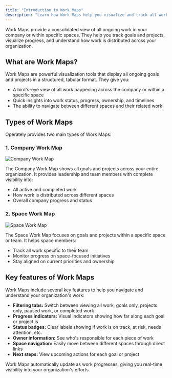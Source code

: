 ```yaml
---
title: "Introduction to Work Maps"
description: "Learn how Work Maps help you visualize and track all work across your company or within specific spaces."
---
```



<ImageEnhancer />

Work Maps provide a consolidated view of all ongoing work in your company or within specific spaces. They help you track goals and projects, visualize progress, and understand how work is distributed across your organization.

## What are Work Maps?

Work Maps are powerful visualization tools that display all ongoing goals and projects in a structured, tabular format. They give you:

- A bird's-eye view of all work happening across the company or within a specific space
- Quick insights into work status, progress, ownership, and timelines
- The ability to navigate between different spaces and their related work

## Types of Work Maps

Operately provides two main types of Work Maps:

### 1. Company Work Map

![Company Work Map](./company-work-map/company-work-map.png)

The Company Work Map shows all goals and projects across your entire organization. It provides leadership and team members with complete visibility into:

- All active and completed work
- How work is distributed across different spaces
- Overall company progress and status

### 2. Space Work Map

![Space Work Map](./space-work-map/space-work-map.png)

The Space Work Map focuses on goals and projects within a specific space or team. It helps space members:

- Track all work specific to their team
- Monitor progress on space-focused initiatives
- Stay aligned on current priorities and ownership

## Key features of Work Maps

Work Maps include several key features to help you navigate and understand your organization's work:

- **Filtering tabs:** Switch between viewing all work, goals only, projects only, paused work, or completed work
- **Progress indicators:** Visual indicators showing how far along each goal or project is
- **Status badges:** Clear labels showing if work is on track, at risk, needs attention, etc.
- **Owner information:** See who's responsible for each piece of work
- **Space navigation:** Easily move between different spaces through direct links
- **Next steps:** View upcoming actions for each goal or project

<Aside>Work Maps automatically update as work progresses, giving you real-time visibility into your organization's efforts.</Aside>
